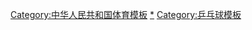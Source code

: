 {{Navbox
|name  = 中国乒乓球
|title = {{Flagicon|CHN}} [[中国国家乒乓球队]]
|listclass = hlist
|state = {{{state|autocollapse}}}

|titlestyle = background:MistyRose;
|groupstyle = background:snow;
|belowstyle = background:MistyRose;

|group1 = 组织
|list1  =
* [[中国国家乒乓球队|乒乓球国家队]]
* [[中国乒乓球协会|乒乓球协会]]
* [[中国乒乓球超级联赛|超级联赛]]

|group2 = 历史
|list2  =
* [[乒乓外交]]
* [[刘国梁事件]]

|group3 = 運動員
|list3  =
* [[蔡振华]]
* [[曹燕华]]
* [[曹臻|曹　臻]]
* [[岑淮光]]
* [[常晨晨]]
* [[陳靜　(乒乓球運動員)|陈　静]]
* [[陈龙灿]]
* [[陈梦|陈　梦]]
* [[陈玘|陈　玘]]
* [[陳幸同]]
* [[陈新华 (乒乓球运动员)|陈新华]]
* [[陈子荷]]
* [[成红霞]]
* [[崔慶磊]]
* [[戴丽丽]]
* [[邓亚萍]]
* [[丁宁|丁　宁]]
* [[丁松|丁　松]]
* [[樊振东]]
* [[范长茂]]
* [[范瑛|范　瑛]]
* [[方博|方　博]]
* [[冯梦雅]]
* [[馮亞蘭]]
* [[傅其芳]]
* [[高军 (乒乓球运动员)|高　军]]
* [[葛新爱]]
* [[耿丽娟]]
* [[管建华]]
* [[郭焱|郭　焱]]
* [[郭跃|郭　跃]]
* [[郭跃华]]
* <del>[[韩玉珍]]</del>
* [[郝帅|郝　帅]]
* [[何智丽]]
* [[侯英超]]
* [[胡炳权]]
* [[胡克明]]
* [[胡丽梅]]
* [[胡小新]]
* [[胡玉兰]]
* [[黄俊群]]
* [[黄亮|黄　亮]]
* [[黄统生]]
* [[惠钧|惠　钧]]
* [[江嘉良]]
* [[姜永宁]]
* [[焦志敏]]
* [[孔令輝]]
* [[李春丽]]
* [[李富荣 (乒乓球运动员)|李富荣]]
* [[李赫男]]
* [[李惠芬]]
* [[李菊|李　菊]]
* [[李景光 (乒乓球运动员)|李景光]]
* [[李莉 (乒乓球运动员)|李　莉]]
* [[李楠 (乒乓球运动员)|李　楠]]
* [[李鹏 (乒乓球运动员)|李　鹏]]
* [[李平 (乒乓球运动员)|李　平]]
* [[李晓霞]]
* [[李振恃]]
* [[梁戈亮]]
* [[梁靖崑]]
* [[梁丽珍]]
* [[林高遠]]
* [[林慧卿]]
* [[林菱|林　菱]]
* [[林美群]]
* [[林志刚]]
* [[劉丁碩]]
* [[劉國梁]]
* [[劉國正]]
* [[劉詩雯]]
* [[刘伟 (乒乓球运动员)|刘　伟]]
* [[刘扬|刘　扬]]
* [[卢启伟]]
* [[鲁尧华]]
* [[陆元盛]]
* [[吕林|吕　林]]
* [[马琳|马　琳]]
* [[马龙 (乒乓球运动员)|马　龙]]
* [[马文革]]
* [[木子|木　子]]
* [[倪夏莲]]
* [[牛劍鋒]]
* [[齐宝香]]
* [[乔红|乔　红]]
* [[乔云萍]]
* [[秦志戬]]
* [[邱钟惠]]
* [[邱贻可]]
* [[仇宝琴]]
* [[容国团]]
* [[沈剑萍]]
* [[施之皓]]
* [[孙晋|孙　晋]]
* [[孫穎莎]]
* [[唐薇依]]
* [[唐媛|唐　媛]]
* [[滕义|滕　义]]
* [[童玲 (乒乓球运动员)|童　玲]]
* [[王晨 (乒乓球运动员)|王　晨]]
* [[王传耀]]
* [[王楚欽]]
* [[王浩 (乒乓球运动员)|王　浩]]
* [[王皓 (乒乓球运动员)|王　皓]]
* [[王辉 (乒乓球运动员)|王　辉]]
* [[王会元]]
* [[王家声]]
* [[王健 (乒乓球运动员)|王　健]]
* [[王俊 (乒乓球运动员)|王　俊]]
* [[王励勤]]
* [[王曼昱]]
* [[王楠|王　楠]]
* [[王涛 (乒乓球运动员)|王　涛]]
* [[王永刚]]
* [[王志良 (乒乓球运动员)|王志良]]
* [[韦晴光]]
* [[魏力捷]]
* [[武杨|武　杨]]
* [[邬娜|邬　娜]]
* [[郗恩庭]]
* [[谢超杰]]
* [[谢赛克]]
* [[许绍发]]
* [[许昕|许　昕]]
* [[徐寅生]]
* [[薛飞 (乒乓球运动员)|薛　飞]]
* [[闫安|闫　安]]
* [[阎桂丽]]
* [[阎森|阎　森]]
* [[杨瑞华]]
* [[杨莹 (乒乓球运动员)|杨　莹]]
* [[杨影 (乒乓球运动员)|杨　影]]
* [[杨玉华 (乒乓球运动员)|杨玉华]]
* [[应荣辉]]
* [[于子洋|-{于}-子洋]]
* [[余长春]]
* [[张超 (乒乓球运动员)|张　超]]
* [[张德英]]
* [[张继科]]
* [[张雷 (乒乓球运动员)|张　雷]]
* [[张立 (乒乓球运动员)|张　立]]
* [[张燮林]]
* [[张怡宁]]
* [[张莹莹 (乒乓球运动员)|张莹莹]]
* [[郑怀颖]]
* [[郑敏之]]
* [[周兰荪]]
* [[周雨|周　雨]]
* [[朱香云]]
* [[朱雨玲]]
* [[莊則棟]]

|belowclass = hlist
|below = 
* [[:Category:中国乒乓球运动员|中国乒乓球运动员列表]]
}}<noinclude>

{{collapsible option}}

[[Category:中华人民共和国体育模板]]
[[Category:中国乒乓球|*]]
[[Category:乒乓球模板]]
</noinclude>